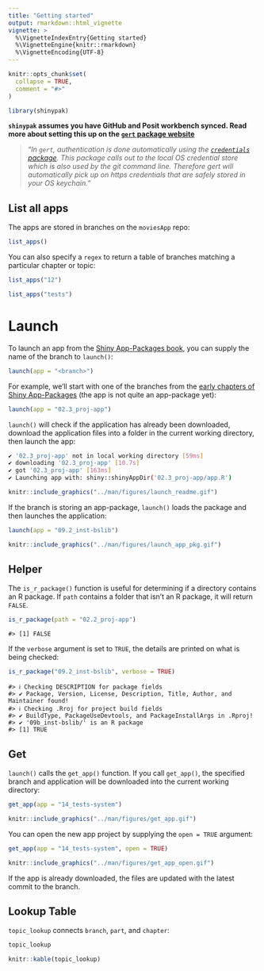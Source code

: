 ```yaml
---
title: "Getting started"
output: rmarkdown::html_vignette
vignette: >
  %\VignetteIndexEntry{Getting started}
  %\VignetteEngine{knitr::rmarkdown}
  %\VignetteEncoding{UTF-8}
---
```


```r
knitr::opts_chunk$set(
  collapse = TRUE,
  comment = "#>"
)
```

```r
library(shinypak)
```

**`shinypak` assumes you have GitHub and Posit workbench synced. Read more about setting this up on the [`gert` package website](https://docs.ropensci.org/gert/#automatic-authentication)**

> "*In `gert`, authentication is done automatically using the [`credentials` package](https://docs.ropensci.org/credentials/articles/intro.html). This package calls out to the local OS credential store which is also used by the git command line. Therefore gert will automatically pick up on https credentials that are safely stored in your OS keychain.*"


## List all apps 

The apps are stored in branches on the `moviesApp` repo:

```r
list_apps()
```

You can also specify a `regex` to return a table of branches matching a particular chapter or topic: 

```r
list_apps("12")
```


```r
list_apps("tests")
```

# Launch

To launch an app from the [Shiny App-Packages book](https://mjfrigaard.github.io/shiny-app-pkgs/), you can supply the name of the branch to `launch()`:

```r
launch(app = "<branch>")
```

For example, we'll start with one of the branches from the [early chapters of Shiny App-Packages](https://mjfrigaard.github.io/shiny-app-pkgs/shiny.html#sec-shiny-folders) (the app is not quite an app-package yet):

```r
launch(app = "02.3_proj-app")
```

`launch()` will check if the application has already been downloaded, download the application files into a folder in the current working directory, then launch the app:

``` bash
✔ '02.3_proj-app' not in local working directory [59ms]
✔ downloading '02.3_proj-app' [10.7s] 
✔ got '02.3_proj-app' [163ms]         
✔ Launching app with: shiny::shinyAppDir('02.3_proj-app/app.R') 
```

```r
knitr::include_graphics("../man/figures/launch_readme.gif")
```

If the branch is storing an app-package, `launch()` loads the package and then launches the application:

```r
launch(app = "09.2_inst-bslib")
```

```r
knitr::include_graphics("../man/figures/launch_app_pkg.gif")
```


## Helper

The `is_r_package()` function is useful for determining if a directory contains an R package. If `path` contains a folder that isn't an R package, it will return `FALSE`.

```r
is_r_package(path = "02.2_proj-app")
```

```verbatim
#> [1] FALSE
```

If the `verbose` argument is set to `TRUE`, the details are printed on what is being checked: 

```r
is_r_package("09.2_inst-bslib", verbose = TRUE)
```

```verbatim
#> ℹ Checking DESCRIPTION for package fields
#> ✔ Package, Version, License, Description, Title, Author, and Maintainer found!
#> ℹ Checking .Rroj for project build fields
#> ✔ BuildType, PackageUseDevtools, and PackageInstallArgs in .Rproj!
#> ✔ '09b_inst-bslib/' is an R package
#> [1] TRUE
```

## Get

`launch()` calls the `get_app()` function. If you call `get_app()`, the specified branch and application will be downloaded into the current working directory:

```r
get_app(app = "14_tests-system")
```

```r
knitr::include_graphics("../man/figures/get_app.gif")
```

You can open the new app project by supplying the `open = TRUE` argument:

```r
get_app(app = "14_tests-system", open = TRUE)
```

```r
knitr::include_graphics("../man/figures/get_app_open.gif")
```

If the app is already downloaded, the files are updated with the latest commit to the branch. 

## Lookup Table 

`topic_lookup` connects `branch`, `part`, and `chapter`:

```r
topic_lookup
```

```r
knitr::kable(topic_lookup)
```
